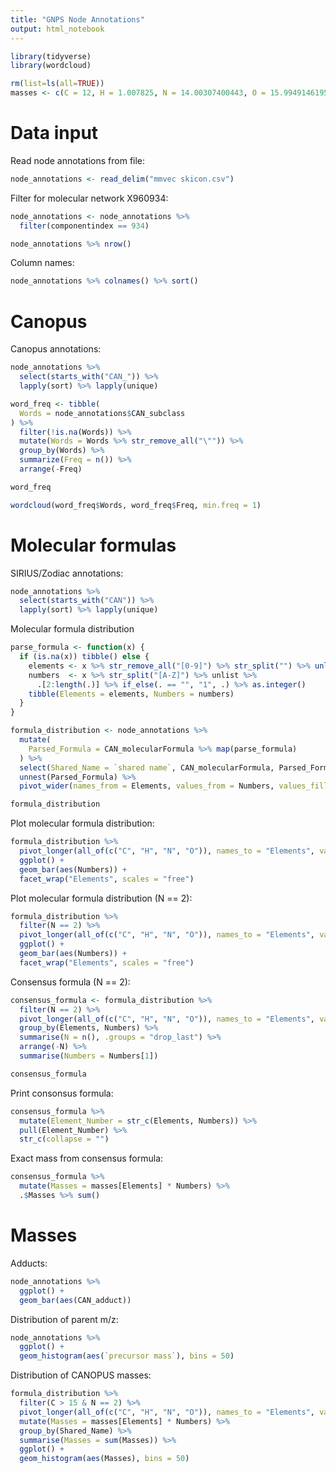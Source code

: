 ```yaml
---
title: "GNPS Node Annotations"
output: html_notebook
---
```


```r
library(tidyverse)
library(wordcloud)

rm(list=ls(all=TRUE))
masses <- c(C = 12, H = 1.007825, N = 14.00307400443, O = 15.99491461957, P = 30.973761998, S = 31.9720711744)
```

# Data input

Read node annotations from file:
```r
node_annotations <- read_delim("mmvec skicon.csv")
```

Filter for molecular network X960934:
```r
node_annotations <- node_annotations %>% 
  filter(componentindex == 934)

node_annotations %>% nrow()
```

Column names:
```r
node_annotations %>% colnames() %>% sort()
```

# Canopus

Canopus annotations:
```r
node_annotations %>% 
  select(starts_with("CAN_")) %>% 
  lapply(sort) %>% lapply(unique)
```

```r
word_freq <- tibble(
  Words = node_annotations$CAN_subclass
) %>% 
  filter(!is.na(Words)) %>% 
  mutate(Words = Words %>% str_remove_all("\"")) %>% 
  group_by(Words) %>% 
  summarize(Freq = n()) %>% 
  arrange(-Freq)

word_freq
```

```r
wordcloud(word_freq$Words, word_freq$Freq, min.freq = 1)
```

# Molecular formulas

SIRIUS/Zodiac annotations:
```r
node_annotations %>% 
  select(starts_with("CAN")) %>% 
  lapply(sort) %>% lapply(unique)
```

Molecular formula distribution
```r
parse_formula <- function(x) {
  if (is.na(x)) tibble() else {
    elements <- x %>% str_remove_all("[0-9]") %>% str_split("") %>% unlist()
    numbers  <- x %>% str_split("[A-Z]") %>% unlist %>% 
      .[2:length(.)] %>% if_else(. == "", "1", .) %>% as.integer()
    tibble(Elements = elements, Numbers = numbers)
  }
}

formula_distribution <- node_annotations %>% 
  mutate(
    Parsed_Formula = CAN_molecularFormula %>% map(parse_formula)
  ) %>% 
  select(Shared_Name = `shared name`, CAN_molecularFormula, Parsed_Formula) %>% 
  unnest(Parsed_Formula) %>% 
  pivot_wider(names_from = Elements, values_from = Numbers, values_fill = 0)

formula_distribution
```

Plot molecular formula distribution:
```r
formula_distribution %>% 
  pivot_longer(all_of(c("C", "H", "N", "O")), names_to = "Elements", values_to = "Numbers") %>% 
  ggplot() +
  geom_bar(aes(Numbers)) +
  facet_wrap("Elements", scales = "free")
```

Plot molecular formula distribution (N == 2):
```r
formula_distribution %>% 
  filter(N == 2) %>% 
  pivot_longer(all_of(c("C", "H", "N", "O")), names_to = "Elements", values_to = "Numbers") %>% 
  ggplot() +
  geom_bar(aes(Numbers)) +
  facet_wrap("Elements", scales = "free")
```

Consensus formula (N == 2):
```r
consensus_formula <- formula_distribution %>% 
  filter(N == 2) %>% 
  pivot_longer(all_of(c("C", "H", "N", "O")), names_to = "Elements", values_to = "Numbers") %>% 
  group_by(Elements, Numbers) %>% 
  summarise(N = n(), .groups = "drop_last") %>% 
  arrange(-N) %>% 
  summarise(Numbers = Numbers[1])

consensus_formula
```

Print consonsus formula:
```r
consensus_formula %>% 
  mutate(Element_Number = str_c(Elements, Numbers)) %>% 
  pull(Element_Number) %>% 
  str_c(collapse = "")
```

Exact mass from consensus formula:
```r
consensus_formula %>% 
  mutate(Masses = masses[Elements] * Numbers) %>% 
  .$Masses %>% sum()
```

# Masses

Adducts:
```r
node_annotations %>% 
  ggplot() +
  geom_bar(aes(CAN_adduct))
```

Distribution of parent m/z:
```r
node_annotations %>% 
  ggplot() +
  geom_histogram(aes(`precursor mass`), bins = 50)
```

Distribution of CANOPUS masses:
```r
formula_distribution %>% 
  filter(C > 15 & N == 2) %>% 
  pivot_longer(all_of(c("C", "H", "N", "O")), names_to = "Elements", values_to = "Numbers") %>% 
  mutate(Masses = masses[Elements] * Numbers) %>% 
  group_by(Shared_Name) %>% 
  summarise(Masses = sum(Masses)) %>% 
  ggplot() +
  geom_histogram(aes(Masses), bins = 50)
```